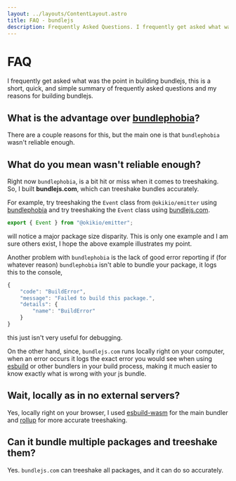 ```yaml
---
layout: ../layouts/ContentLayout.astro
title: FAQ - bundlejs
description: Frequently Asked Questions. I frequently get asked what was the point in building bundlejs, this is a short, quick, and simple summary of frequently asked questions and my reasons for building bundlejs.
---
```


# FAQ

I frequently get asked what was the point in building bundlejs, this is a short, quick, and simple summary of frequently asked questions and my reasons for building bundlejs.


## What is the advantage over [bundlephobia](https://bundlephobia.com)?

There are a couple reasons for this, but the main one is that `bundlephobia` wasn't reliable enough.


## What do you mean wasn't reliable enough?

Right now `bundlephobia`, is a bit hit or miss when it comes to treeshaking. So, I built **bundlejs.com**, which can treeshake bundles accurately.  
  
For example, try treeshaking the `Event` class from `@okikio/emitter` using [bundlephobia](https://bundlephobia.com/package/@okikio/emitter) and try treeshaking the `Event` class using [bundlejs.com](/?bundle&q=@okikio/emitter&treeshake=Event). 

```ts
export { Event } from "@okikio/emitter"; 
``` 

will notice a major package size disparity. This is only one example and I am sure others exist, I hope the above example illustrates my point.  

Another problem with `bundlephobia` is the lack of good error reporting if (for whatever reason) `bundlephobia` isn't able to bundle your package, it logs this to the console, 

```ts
{
    "code": "BuildError",
    "message": "Failed to build this package.",
    "details": {
        "name": "BuildError"
    }
} 
```

this just isn't very useful for debugging.  


On the other hand, since, `bundlejs.com` runs locally right on your computer, when an error occurs it logs the exact error you would see when using [esbuild](https://esbuild.github.io/) or other bundlers in your build process, making it much easier to know exactly what is wrong with your js bundle.

  

## Wait, locally as in no external servers?

Yes, locally right on your browser, I used [esbuild-wasm](https://esbuild.github.io/getting-started/#wasm) for the main bundler and [rollup](https://rollupjs.org/guide/en/) for more accurate treeshaking.

  

## Can it bundle multiple packages and treeshake them?

Yes. `bundlejs.com` can treeshake all packages, and it can do so accurately.